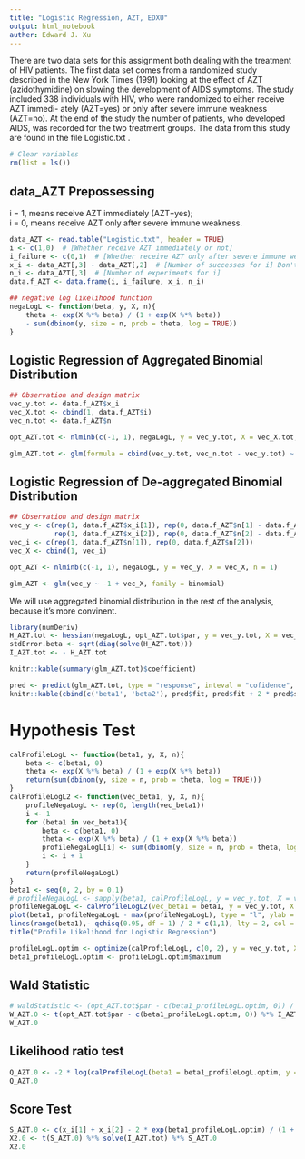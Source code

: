 ```yaml
---
title: "Logistic Regression, AZT, EDXU"
output: html_notebook
auther: Edward J. Xu
---
```


There are two data sets for this assignment both dealing with the treatment of HIV patients. The first data set comes from a randomized study described in the New York Times (1991) looking at the effect of AZT (azidothymidine) on slowing the development of AIDS symptoms. The study included 338 individuals with HIV, who were randomized to either receive AZT immedi- ately (AZT=yes) or only after severe immune weakness (AZT=no). At the end of the study the number of patients, who developed AIDS, was recorded for the two treatment groups. The data from this study are found in the file Logistic.txt .

```r
# Clear variables
rm(list = ls())
```

## data_AZT Prepossessing

i = 1, means receive AZT immediately (AZT=yes);  
i = 0, means receive AZT only after severe immune weakness.

```r
data_AZT <- read.table("Logistic.txt", header = TRUE)
i <- c(1,0)  # [Whether receive AZT immediately or not]
i_failure <- c(0,1)  # [Whether receive AZT only after severe immune weakness or not]
x_i <- data_AZT[,3] - data_AZT[,2]  # [Number of successes for i] Don't develop AIDS
n_i <- data_AZT[,3]  # [Number of experiments for i] 
data.f_AZT <- data.frame(i, i_failure, x_i, n_i)
```

```r
## negative log likelihood function
negaLogL <- function(beta, y, X, n){
    theta <- exp(X %*% beta) / (1 + exp(X %*% beta))
    - sum(dbinom(y, size = n, prob = theta, log = TRUE))
}
```

## Logistic Regression of Aggregated Binomial Distribution

```r
## Observation and design matrix
vec_y.tot <- data.f_AZT$x_i
vec_X.tot <- cbind(1, data.f_AZT$i)
vec_n.tot <- data.f_AZT$n

opt_AZT.tot <- nlminb(c(-1, 1), negaLogL, y = vec_y.tot, X = vec_X.tot, n = vec_n.tot)

glm_AZT.tot <- glm(formula = cbind(vec_y.tot, vec_n.tot - vec_y.tot) ~ -1 + vec_X.tot, family = binomial)
```

## Logistic Regression of De-aggregated Binomial Distribution

```r
## Observation and design matrix
vec_y <- c(rep(1, data.f_AZT$x_i[1]), rep(0, data.f_AZT$n[1] - data.f_AZT$x_i[1]),
           rep(1, data.f_AZT$x_i[2]), rep(0, data.f_AZT$n[2] - data.f_AZT$x_i[2])) 
vec_i <- c(rep(1, data.f_AZT$n[1]), rep(0, data.f_AZT$n[2]))
vec_X <- cbind(1, vec_i)

opt_AZT <- nlminb(c(-1, 1), negaLogL, y = vec_y, X = vec_X, n = 1)

glm_AZT <- glm(vec_y ~ -1 + vec_X, family = binomial)
```

We will use aggregated binomial distribution in the rest of the analysis, because it's more convinent.

```r
library(numDeriv)
H_AZT.tot <- hessian(negaLogL, opt_AZT.tot$par, y = vec_y.tot, X = vec_X.tot, n = vec_n.tot)
stdError.beta <- sqrt(diag(solve(H_AZT.tot)))
I_AZT.tot <- - H_AZT.tot
```

```r
knitr::kable(summary(glm_AZT.tot)$coefficient)
```

```r
pred <- predict(glm_AZT.tot, type = "response", inteval = "cofidence", se.fit = TRUE, level = 0.95)
knitr::kable(cbind(c('beta1', 'beta2'), pred$fit, pred$fit + 2 * pred$se.fit, pred$fit - 2 * pred$se.fit), col.names = c('Parameter', 'Predicted Value', 'upper', 'lower'))
```

# Hypothesis Test

```r
calProfileLogL <- function(beta1, y, X, n){
    beta <- c(beta1, 0)
    theta <- exp(X %*% beta) / (1 + exp(X %*% beta))
    return(sum(dbinom(y, size = n, prob = theta, log = TRUE)))
}
calProfileLogL2 <- function(vec_beta1, y, X, n){
    profileNegaLogL <- rep(0, length(vec_beta1))
    i <- 1
    for (beta1 in vec_beta1){
        beta <- c(beta1, 0)
        theta <- exp(X %*% beta) / (1 + exp(X %*% beta))
        profileNegaLogL[i] <- sum(dbinom(y, size = n, prob = theta, log = TRUE))
        i <- i + 1
    }
    return(profileNegaLogL)
}
beta1 <- seq(0, 2, by = 0.1)
# profileNegaLogL <- sapply(beta1, calProfileLogL, y = vec_y.tot, X = vec_X.tot, n = vec_n.tot)
profileNegaLogL <- calProfileLogL2(vec_beta1 = beta1, y = vec_y.tot, X = vec_X.tot, n = vec_n.tot)
plot(beta1, profileNegaLogL - max(profileNegaLogL), type = "l", ylab = "Log Likelihood")
lines(range(beta1),- qchisq(0.95, df = 1) / 2 * c(1,1), lty = 2, col = 2)
title("Profile Likelihood for Logistic Regression")
```

```r
profileLogL.optim <- optimize(calProfileLogL, c(0, 2), y = vec_y.tot, X = vec_X.tot, n = vec_n.tot, maximum = TRUE)
beta1_profileLogL.optim <- profileLogL.optim$maximum
```

## Wald Statistic

```r
# waldStatistic <- (opt_AZT.tot$par - c(beta1_profileLogL.optim, 0)) / stdError.beta
W_AZT.0 <- t(opt_AZT.tot$par - c(beta1_profileLogL.optim, 0)) %*% I_AZT.tot %*% (opt_AZT.tot$par - c(beta1_profileLogL.optim, 0))
W_AZT.0
```

## Likelihood ratio test

```r
Q_AZT.0 <- -2 * log(calProfileLogL(beta1 = beta1_profileLogL.optim, y = vec_y.tot, X = vec_X.tot, n = vec_n.tot) / (- negaLogL(beta = opt_AZT.tot$par, y = vec_y.tot, X = vec_X.tot, n = vec_n.tot)))
Q_AZT.0
```

## Score Test

```r
S_AZT.0 <- c(x_i[1] + x_i[2] - 2 * exp(beta1_profileLogL.optim) / (1 + exp(beta1_profileLogL.optim)), x_i[1] - 2 * exp(beta1_profileLogL.optim) / (1 + exp(beta1_profileLogL.optim)))
X2.0 <- t(S_AZT.0) %*% solve(I_AZT.tot) %*% S_AZT.0
X2.0
```





